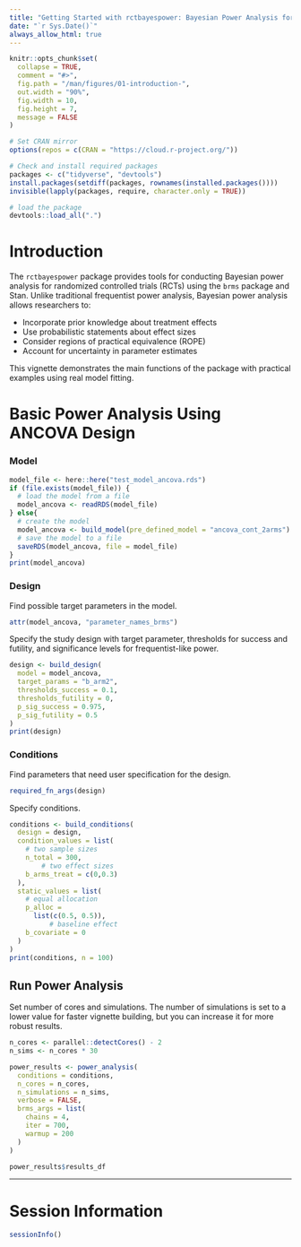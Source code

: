```yaml
---
title: "Getting Started with rctbayespower: Bayesian Power Analysis for RCTs"
date: "`r Sys.Date()`"
always_allow_html: true
---
```


```r
knitr::opts_chunk$set(
  collapse = TRUE,
  comment = "#>",
  fig.path = "/man/figures/01-introduction-",
  out.width = "90%",
  fig.width = 10,
  fig.height = 7,
  message = FALSE
)

# Set CRAN mirror
options(repos = c(CRAN = "https://cloud.r-project.org/"))

# Check and install required packages
packages <- c("tidyverse", "devtools")
install.packages(setdiff(packages, rownames(installed.packages())))
invisible(lapply(packages, require, character.only = TRUE))

# load the package
devtools::load_all(".")
```

# Introduction

The `rctbayespower` package provides tools for conducting Bayesian power analysis for randomized controlled trials (RCTs) using the `brms` package and Stan. Unlike traditional frequentist power analysis, Bayesian power analysis allows researchers to:

- Incorporate prior knowledge about treatment effects
- Use probabilistic statements about effect sizes
- Consider regions of practical equivalence (ROPE)
- Account for uncertainty in parameter estimates

This vignette demonstrates the main functions of the package with practical examples using real model fitting.


# Basic Power Analysis Using ANCOVA Design



### Model

```r
model_file <- here::here("test_model_ancova.rds")
if (file.exists(model_file)) {
  # load the model from a file
  model_ancova <- readRDS(model_file)
} else{
  # create the model
  model_ancova <- build_model(pre_defined_model = "ancova_cont_2arms")
  # save the model to a file
  saveRDS(model_ancova, file = model_file)
}
print(model_ancova)
```

### Design

Find possible target parameters in the model.
```r
attr(model_ancova, "parameter_names_brms")
```

Specify the study design with target parameter, thresholds for success and futility, and significance levels for frequentist-like power.
```r
design <- build_design(
  model = model_ancova,
  target_params = "b_arm2",
  thresholds_success = 0.1,
  thresholds_futility = 0,
  p_sig_success = 0.975,
  p_sig_futility = 0.5
)
print(design)
```


### Conditions

Find parameters that need user specification for the design.
```r
required_fn_args(design)
```

Specify conditions.
```r
conditions <- build_conditions(
  design = design,
  condition_values = list(
    # two sample sizes
    n_total = 300,
        # two effect sizes
    b_arms_treat = c(0,0.3)
  ),
  static_values = list(
    # equal allocation
    p_alloc =
      list(c(0.5, 0.5)),
          # baseline effect
    b_covariate = 0
  )
)
print(conditions, n = 100)
```


## Run Power Analysis
Set number of cores and simulations. The number of simulations is set to a lower value for faster vignette building, but you can increase it for more robust results.
```r
n_cores <- parallel::detectCores() - 2
n_sims <- n_cores * 30
```

```r
power_results <- power_analysis(
  conditions = conditions,
  n_cores = n_cores,
  n_simulations = n_sims,
  verbose = FALSE,
  brms_args = list(
    chains = 4,
    iter = 700,
    warmup = 200
  )
)

power_results$results_df
```



***


# Session Information

```r
sessionInfo()
```
